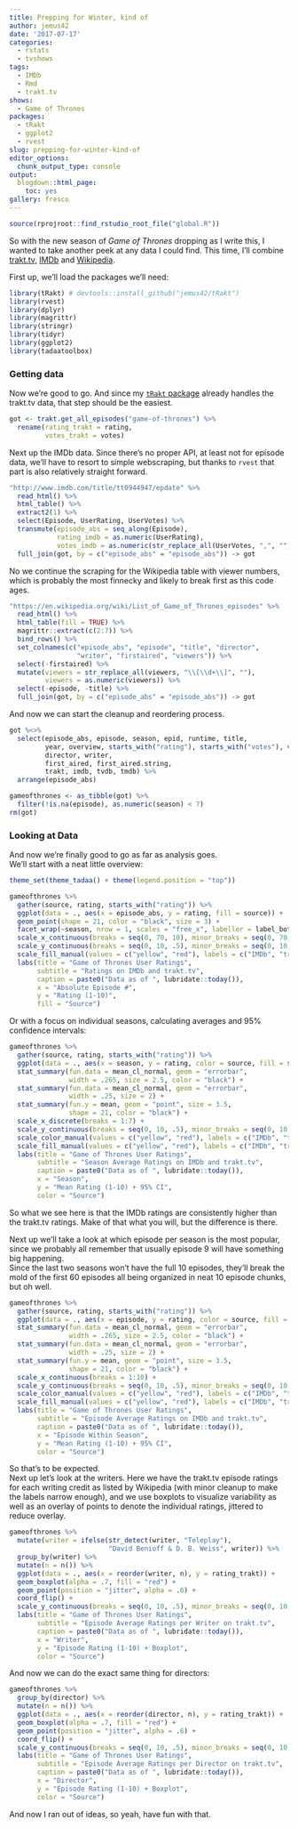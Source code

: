 ```yaml
---
title: Prepping for Winter, kind of
author: jemus42
date: '2017-07-17'
categories:
  - rstats
  - tvshows
tags:
  - IMDb
  - Rmd
  - trakt.tv
shows:
  - Game of Thrones
packages:
  - tRakt
  - ggplot2
  - rvest
slug: prepping-for-winter-kind-of
editor_options:
  chunk_output_type: console
output:
  blogdown::html_page:
    toc: yes
gallery: fresco
---
```


```r
source(rprojroot::find_rstudio_root_file("global.R"))
```


So with the new season of *Game of Thrones* dropping as I write this, I wanted to take another peek at any data I could find. This time, I'll combine [trakt.tv](https://trakt.tv), [IMDb](http://www.imdb.com/title/tt0944947/epdate) and [Wikipedia](https://en.wikipedia.org/wiki/List_of_Game_of_Thrones_episodes).

<!--more-->

First up, we'll load the packages we'll need:

```r
library(tRakt) # devtools::install_github("jemus42/tRakt")
library(rvest)
library(dplyr)
library(magrittr)
library(stringr)
library(tidyr)
library(ggplot2)
library(tadaatoolbox)
```

### Getting data

Now we're good to go. And since my [`tRakt` package](https://github.com/jemus42/tRakt) already handles the trakt.tv data, that step should be the easiest.

```r
got <- trakt.get_all_episodes("game-of-thrones") %>%
  rename(rating_trakt = rating,
         votes_trakt = votes)
```

Next up the IMDb data. Since there's no proper API, at least not for episode data, we'll have to resort to simple webscraping, but thanks to `rvest` that part is also relatively straight forward.

```r
"http://www.imdb.com/title/tt0944947/epdate" %>%
  read_html() %>%
  html_table() %>%
  extract2(1) %>%
  select(Episode, UserRating, UserVotes) %>%
  transmute(episode_abs = seq_along(Episode),
            rating_imdb = as.numeric(UserRating),
            votes_imdb = as.numeric(str_replace_all(UserVotes, ",", ""))) %>%
  full_join(got, by = c("episode_abs" = "episode_abs")) -> got
```

No we continue the scraping for the Wikipedia table with viewer numbers, which is probably the most finnecky and likely to break first as this code ages.

```r
"https://en.wikipedia.org/wiki/List_of_Game_of_Thrones_episodes" %>%
  read_html() %>%
  html_table(fill = TRUE) %>%
  magrittr::extract(c(2:7)) %>%
  bind_rows() %>%
  set_colnames(c("episode_abs", "episode", "title", "director",
                 "writer", "firstaired", "viewers")) %>%
  select(-firstaired) %>%
  mutate(viewers = str_replace_all(viewers, "\\[\\d+\\]", ""),
         viewers = as.numeric(viewers)) %>%
  select(-episode, -title) %>%
  full_join(got, by = c("episode_abs" = "episode_abs")) -> got
```

And now we can start the cleanup and reordering process.

```r
got %<>%
  select(episode_abs, episode, season, epid, runtime, title,
         year, overview, starts_with("rating"), starts_with("votes"), viewers,
         director, writer,
         first_aired, first_aired.string,
         trakt, imdb, tvdb, tmdb) %>%
  arrange(episode_abs)

gameofthrones <- as_tibble(got) %>% 
  filter(!is.na(episode), as.numeric(season) < 7)
rm(got)
```

### Looking at Data

And now we're finally good to go as far as analysis goes.  
We'll start with a neat little overview:

```r
theme_set(theme_tadaa() + theme(legend.position = "top"))

gameofthrones %>%
  gather(source, rating, starts_with("rating")) %>% 
  ggplot(data = ., aes(x = episode_abs, y = rating, fill = source)) +
  geom_point(shape = 21, color = "black", size = 3) +
  facet_wrap(~season, nrow = 1, scales = "free_x", labeller = label_both) +
  scale_x_continuous(breaks = seq(0, 70, 10), minor_breaks = seq(0, 70, 5)) +
  scale_y_continuous(breaks = seq(0, 10, .5), minor_breaks = seq(0, 10, .1)) +
  scale_fill_manual(values = c("yellow", "red"), labels = c("IMDb", "trakt.tv")) +
  labs(title = "Game of Thrones User Ratings",
       subtitle = "Ratings on IMDb and trakt.tv",
       caption = paste0("Data as of ", lubridate::today()),
       x = "Absolute Episode #",
       y = "Rating (1-10)",
       fill = "Source")
```

Or with a focus on individual seasons, calculating averages and 95% confidence intervals:

```r
gameofthrones %>%
  gather(source, rating, starts_with("rating")) %>% 
  ggplot(data = ., aes(x = season, y = rating, color = source, fill = source)) +
  stat_summary(fun.data = mean_cl_normal, geom = "errorbar", 
               width = .265, size = 2.5, color = "black") +
  stat_summary(fun.data = mean_cl_normal, geom = "errorbar", 
               width = .25, size = 2) +
  stat_summary(fun.y = mean, geom = "point", size = 3.5, 
               shape = 21, color = "black") +
  scale_x_discrete(breaks = 1:7) +
  scale_y_continuous(breaks = seq(0, 10, .5), minor_breaks = seq(0, 10, .1)) +
  scale_color_manual(values = c("yellow", "red"), labels = c("IMDb", "trakt.tv")) +
  scale_fill_manual(values = c("yellow", "red"), labels = c("IMDb", "trakt.tv"), guide = F) +
  labs(title = "Game of Thrones User Ratings",
       subtitle = "Season Average Ratings on IMDb and trakt.tv",
       caption = paste0("Data as of ", lubridate::today()),
       x = "Season",
       y = "Mean Rating (1-10) + 95% CI",
       color = "Source")
```

So what we see here is that the IMDb ratings are consistently higher than the trakt.tv ratings. Make of that what you will, but the difference is there.

Next up we'll take a look at which episode per season is the most popular, since we probably all remember that usually episode 9 will have something big happening.  
Since the last two seasons won't have the full 10 episodes, they'll break the mold of the first 60 episodes all being organized in neat 10 episode chunks, but oh well.

```r
gameofthrones %>%
  gather(source, rating, starts_with("rating")) %>% 
  ggplot(data = ., aes(x = episode, y = rating, color = source, fill = source)) +
  stat_summary(fun.data = mean_cl_normal, geom = "errorbar", 
               width = .265, size = 2.5, color = "black") +
  stat_summary(fun.data = mean_cl_normal, geom = "errorbar", 
               width = .25, size = 2) +
  stat_summary(fun.y = mean, geom = "point", size = 3.5, 
               shape = 21, color = "black") +
  scale_x_continuous(breaks = 1:10) +
  scale_y_continuous(breaks = seq(0, 10, .5), minor_breaks = seq(0, 10, .1)) +
  scale_color_manual(values = c("yellow", "red"), labels = c("IMDb", "trakt.tv")) +
  scale_fill_manual(values = c("yellow", "red"), labels = c("IMDb", "trakt.tv"), guide = F) +
  labs(title = "Game of Thrones User Ratings",
       subtitle = "Episode Average Ratings on IMDb and trakt.tv",
       caption = paste0("Data as of ", lubridate::today()),
       x = "Episode Within Season",
       y = "Mean Rating (1-10) + 95% CI",
       color = "Source")
```

So that's to be expected.  
Next up let's look at the writers. Here we have the trakt.tv episode ratings for each writing credit as listed by Wikipedia (with minor cleanup to make the labels narrow enough), and we use boxplots to visualize variability as well as an overlay of points to denote the individual ratings, jittered to reduce overlay.

```r
gameofthrones %>%
  mutate(writer = ifelse(str_detect(writer, "Teleplay"), 
                         "David Benioff & D. B. Weiss", writer)) %>%
  group_by(writer) %>%
  mutate(n = n()) %>%
  ggplot(data = ., aes(x = reorder(writer, n), y = rating_trakt)) +
  geom_boxplot(alpha = .7, fill = "red") +
  geom_point(position = "jitter", alpha = .6) +
  coord_flip() +
  scale_y_continuous(breaks = seq(0, 10, .5), minor_breaks = seq(0, 10, .1)) +
  labs(title = "Game of Thrones User Ratings",
       subtitle = "Episode Average Ratings per Writer on trakt.tv",
       caption = paste0("Data as of ", lubridate::today()),
       x = "Writer",
       y = "Episode Rating (1-10) + Boxplot",
       color = "Source")
```

And now we can do the exact same thing for directors:

```r
gameofthrones %>%
  group_by(director) %>%
  mutate(n = n()) %>%
  ggplot(data = ., aes(x = reorder(director, n), y = rating_trakt)) +
  geom_boxplot(alpha = .7, fill = "red") +
  geom_point(position = "jitter", alpha = .6) +
  coord_flip() +
  scale_y_continuous(breaks = seq(0, 10, .5), minor_breaks = seq(0, 10, .1)) +
  labs(title = "Game of Thrones User Ratings",
       subtitle = "Episode Average Ratings per Director on trakt.tv",
       caption = paste0("Data as of ", lubridate::today()),
       x = "Director",
       y = "Episode Rating (1-10) + Boxplot",
       color = "Source")
```

And now I ran out of ideas, so yeah, have fun with that.
